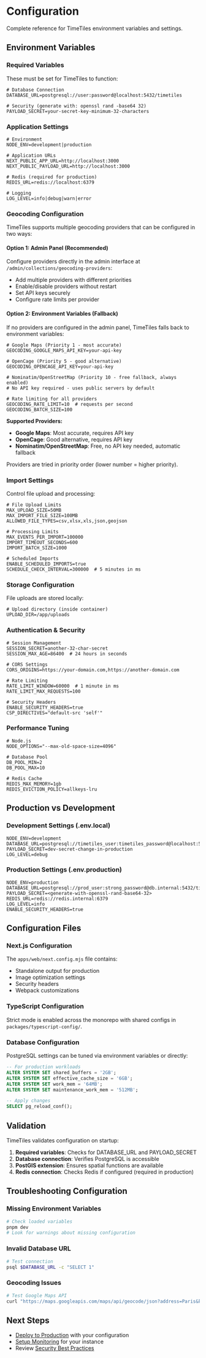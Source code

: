 # Configuration

Complete reference for TimeTiles environment variables and settings.

## Environment Variables

### Required Variables

These must be set for TimeTiles to function:

```env
# Database Connection
DATABASE_URL=postgresql://user:password@localhost:5432/timetiles

# Security (generate with: openssl rand -base64 32)
PAYLOAD_SECRET=your-secret-key-minimum-32-characters
```

### Application Settings

```env
# Environment
NODE_ENV=development|production

# Application URLs
NEXT_PUBLIC_APP_URL=http://localhost:3000
NEXT_PUBLIC_PAYLOAD_URL=http://localhost:3000

# Redis (required for production)
REDIS_URL=redis://localhost:6379

# Logging
LOG_LEVEL=info|debug|warn|error
```

### Geocoding Configuration

TimeTiles supports multiple geocoding providers that can be configured in two ways:

#### Option 1: Admin Panel (Recommended)
Configure providers directly in the admin interface at `/admin/collections/geocoding-providers`:
- Add multiple providers with different priorities
- Enable/disable providers without restart
- Set API keys securely
- Configure rate limits per provider

#### Option 2: Environment Variables (Fallback)
If no providers are configured in the admin panel, TimeTiles falls back to environment variables:

```env
# Google Maps (Priority 1 - most accurate)
GEOCODING_GOOGLE_MAPS_API_KEY=your-api-key

# OpenCage (Priority 5 - good alternative)
GEOCODING_OPENCAGE_API_KEY=your-api-key

# Nominatim/OpenStreetMap (Priority 10 - free fallback, always enabled)
# No API key required - uses public servers by default

# Rate limiting for all providers
GEOCODING_RATE_LIMIT=10  # requests per second
GEOCODING_BATCH_SIZE=100
```

**Supported Providers:**
- **Google Maps**: Most accurate, requires API key
- **OpenCage**: Good alternative, requires API key
- **Nominatim/OpenStreetMap**: Free, no API key needed, automatic fallback

Providers are tried in priority order (lower number = higher priority).

### Import Settings

Control file upload and processing:

```env
# File Upload Limits
MAX_UPLOAD_SIZE=50MB
MAX_IMPORT_FILE_SIZE=100MB
ALLOWED_FILE_TYPES=csv,xlsx,xls,json,geojson

# Processing Limits
MAX_EVENTS_PER_IMPORT=100000
IMPORT_TIMEOUT_SECONDS=600
IMPORT_BATCH_SIZE=1000

# Scheduled Imports
ENABLE_SCHEDULED_IMPORTS=true
SCHEDULE_CHECK_INTERVAL=300000  # 5 minutes in ms
```

### Storage Configuration

File uploads are stored locally:

```env
# Upload directory (inside container)
UPLOAD_DIR=/app/uploads
```

### Authentication & Security

```env
# Session Management
SESSION_SECRET=another-32-char-secret
SESSION_MAX_AGE=86400  # 24 hours in seconds

# CORS Settings
CORS_ORIGINS=https://your-domain.com,https://another-domain.com

# Rate Limiting
RATE_LIMIT_WINDOW=60000  # 1 minute in ms
RATE_LIMIT_MAX_REQUESTS=100

# Security Headers
ENABLE_SECURITY_HEADERS=true
CSP_DIRECTIVES="default-src 'self'"
```

### Performance Tuning

```env
# Node.js
NODE_OPTIONS="--max-old-space-size=4096"

# Database Pool
DB_POOL_MIN=2
DB_POOL_MAX=10

# Redis Cache
REDIS_MAX_MEMORY=1gb
REDIS_EVICTION_POLICY=allkeys-lru
```

## Production vs Development

### Development Settings (.env.local)

```env
NODE_ENV=development
DATABASE_URL=postgresql://timetiles_user:timetiles_password@localhost:5432/timetiles
PAYLOAD_SECRET=dev-secret-change-in-production
LOG_LEVEL=debug
```

### Production Settings (.env.production)

```env
NODE_ENV=production
DATABASE_URL=postgresql://prod_user:strong_password@db.internal:5432/timetiles_prod
PAYLOAD_SECRET=<generate-with-openssl-rand-base64-32>
REDIS_URL=redis://redis.internal:6379
LOG_LEVEL=info
ENABLE_SECURITY_HEADERS=true
```

## Configuration Files

### Next.js Configuration

The `apps/web/next.config.mjs` file contains:
- Standalone output for production
- Image optimization settings
- Security headers
- Webpack customizations

### TypeScript Configuration

Strict mode is enabled across the monorepo with shared configs in `packages/typescript-config/`.

### Database Configuration

PostgreSQL settings can be tuned via environment variables or directly:

```sql
-- For production workloads
ALTER SYSTEM SET shared_buffers = '2GB';
ALTER SYSTEM SET effective_cache_size = '6GB';
ALTER SYSTEM SET work_mem = '64MB';
ALTER SYSTEM SET maintenance_work_mem = '512MB';

-- Apply changes
SELECT pg_reload_conf();
```

## Validation

TimeTiles validates configuration on startup:

1. **Required variables**: Checks for DATABASE_URL and PAYLOAD_SECRET
2. **Database connection**: Verifies PostgreSQL is accessible
3. **PostGIS extension**: Ensures spatial functions are available
4. **Redis connection**: Checks Redis if configured (required in production)

## Troubleshooting Configuration

### Missing Environment Variables

```bash
# Check loaded variables
pnpm dev
# Look for warnings about missing configuration
```

### Invalid Database URL

```bash
# Test connection
psql $DATABASE_URL -c "SELECT 1"
```

### Geocoding Issues

```bash
# Test Google Maps API
curl "https://maps.googleapis.com/maps/api/geocode/json?address=Paris&key=$GEOCODING_GOOGLE_MAPS_API_KEY"
```

## Next Steps

- [Deploy to Production](./deployment) with your configuration
- [Setup Monitoring](./maintenance#monitoring) for your instance
- Review [Security Best Practices](./deployment#security-considerations)
